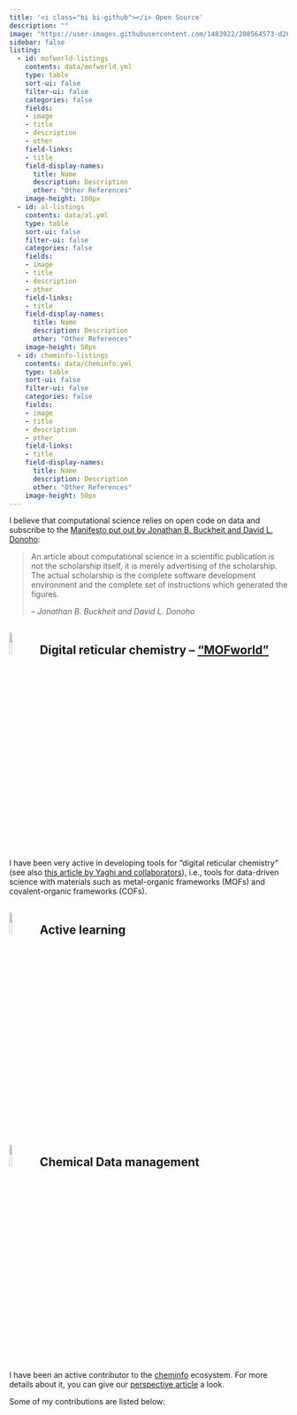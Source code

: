 ```yaml
---
title: '<i class="bi bi-github"></i> Open Source'
description: ""
image: "https://user-images.githubusercontent.com/1483922/208564573-d28e0ef0-984f-43ae-8ede-92b573518c54.png"
sidebar: false
listing: 
  - id: mofworld-listings
    contents: data/mofworld.yml
    type: table
    sort-ui: false
    filter-ui: false
    categories: false
    fields: 
    - image
    - title
    - description
    - other
    field-links:
    - title
    field-display-names:
      title: Name
      description: Description
      other: "Other References"
    image-height: 100px
  - id: al-listings
    contents: data/al.yml
    type: table
    sort-ui: false
    filter-ui: false
    categories: false
    fields: 
    - image
    - title
    - description
    - other
    field-links:
    - title
    field-display-names:
      title: Name
      description: Description
      other: "Other References"
    image-height: 50px
  - id: cheminfo-listings
    contents: data/cheminfo.yml
    type: table
    sort-ui: false
    filter-ui: false
    categories: false
    fields: 
    - image
    - title
    - description
    - other
    field-links:
    - title
    field-display-names:
      title: Name
      description: Description
      other: "Other References"
    image-height: 50px
---
```


I believe that computational science relies on open code on data and subscribe to the [Manifesto put out by Jonathan B. Buckheit and David L. Donoho](https://statweb.stanford.edu/~wavelab/Wavelab_850/wavelab.pdf):

> An article about computational science in a scientific publication is not the scholarship itself, it is merely advertising of the scholarship. The actual scholarship is the complete software development environment and the complete set of instructions which generated the figures.
>
> -- <cite>Jonathan B. Buckheit and David L. Donoho</cite>

## ![](img/mofworld.png){width="10%"} Digital reticular chemistry -- ["MOFworld"](mof.world) 

I have been very active in developing tools for "digital reticular chemistry" (see also [this article by Yaghi and collaborators](https://www.cell.com/chem/fulltext/S2451-9294(20)30418-6)), i.e., tools for data-driven science with materials such as metal-organic frameworks (MOFs) and covalent-organic frameworks (COFs).

::: {#mofworld-listings}
:::


##  ![](img/natcomm.png){width="10%"} Active learning 

::: {#al-listings}
:::


## ![](img/cheminfo_logo.svg){width="10%"}  Chemical Data management

I have been an active contributor to the [cheminfo](cheminfo.github.io) ecosystem. For more details about it, you can give our [perspective article](https://www.nature.com/articles/s41557-022-00910-7) a look.

Some of my contributions are listed below:


::: {#cheminfo-listings}
:::

<!-- ## Other -->